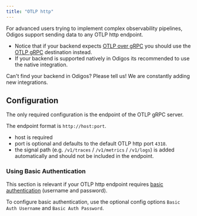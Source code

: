 ```yaml
---
title: "OTLP http"
---
```


For advanced users trying to implement complex observability pipelines, Odigos support sending data to any OTLP http endpoint.

- Notice that if your backend expects [OTLP over gRPC](https://opentelemetry.io/docs/specs/otel/protocol/exporter/#configuration-options) you should use the [OTLP gRPC](/backends/otlp) destination instead.
- If your backend is supported natively in Odigos its recommended to use the native integration.

<Tip>
  Can't find your backend in Odigos? Please tell us! We are constantly
  adding new integrations.
</Tip>

## Configuration

The only required configuration is the endpoint of the OTLP gRPC server.

The endpoint format is `http://host:port`.
- host is required
- port is optional and defaults to the default OTLP http port `4318`.
- the signal path (e.g. `/v1/traces` / `/v1/metrics` / `/v1/logs`) is added automatically and should not be included in the endpoint.

### Using Basic Authentication

This section is relevant if your OTLP http endpoint requires [basic authentication](https://en.wikipedia.org/wiki/Basic_access_authentication) (username and password).

To configure basic authentication, use the optional config options `Basic Auth Username` and `Basic Auth Password`.

